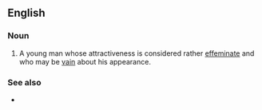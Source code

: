 ==English==

===Noun===
{{en-noun|head=[[pretty]] [[boy]]}}

# {{lb|en|pejorative|slang}} A young man whose attractiveness is considered rather [[effeminate]] and who may be [[vain]] about his appearance.

===See also===
* {{l|en|who's a pretty boy then}}